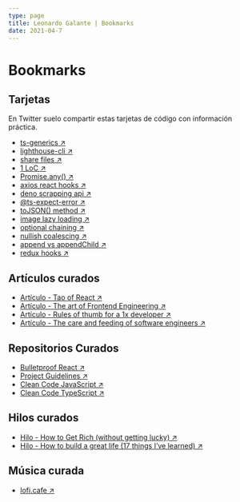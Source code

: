 ```yaml
---
type: page
title: Leonardo Galante | Bookmarks
date: 2021-04-7
---
```


# Bookmarks

## Tarjetas

En Twitter suelo compartir estas tarjetas de código con información práctica.

- [ts-generics ↗ ](https://twitter.com/lndgalante/status/1415396210836443136)
- [lighthouse-cli ↗ ](https://twitter.com/lndgalante/status/1399372005921767424)
- [share files ↗ ](https://twitter.com/lndgalante/status/1397576166538686466)
- [1 LoC ↗ ](https://twitter.com/lndgalante/status/1391782613585596416)
- [Promise.any() ↗ ](https://twitter.com/lndgalante/status/1386713959110168581)
- [axios react hooks ↗ ](https://twitter.com/lndgalante/status/1385266626149421056)
- [deno scrapping api ↗ ](https://twitter.com/lndgalante/status/1380555475075411973)
- [@ts-expect-error ↗ ](https://twitter.com/lndgalante/status/1377972650992107520)
- [toJSON() method ↗ ](https://twitter.com/lndgalante/status/1375473023894102018)
- [image lazy loading ↗ ](https://twitter.com/lndgalante/status/1370039387069759491)
- [optional chaining ↗ ](https://twitter.com/lndgalante/status/1367864046888902659)
- [nullish coalescing ↗ ](https://twitter.com/lndgalante/status/1367138430640156683)
- [append vs appendChild ↗ ](https://twitter.com/lndgalante/status/1365349762522902530)
- [redux hooks ↗ ](https://twitter.com/lndgalante/status/1365055894875222016)

## Artículos curados

- [Artículo - Tao of React ↗ ](https://alexkondov.com/tao-of-react)
- [Artículo - The art of Frontend Engineering ↗ ](https://www.narative.co/articles/the-art-of-frontend-engineering)
- [Artículo - Rules of thumb for a 1x developer ↗ ](https://muldoon.cloud/programming/2020/04/17/programming-rules-thumb.html)
- [Artículo - The care and feeding of software engineers ↗ ](https://humanwhocodes.com/blog/2012/06/12/the-care-and-feeding-of-software-engineers-or-why-engineers-are-grumpy)

## Repositorios Curados

- [Bulletproof React ↗ ](https://github.com/alan2207/bulletproof-react)
- [Project Guidelines ↗ ](https://github.com/elsewhencode/project-guidelines)
- [Clean Code JavaScript ↗ ](https://github.com/ryanmcdermott/clean-code-javascript)
- [Clean Code TypeScript ↗ ](https://github.com/labs42io/clean-code-typescript)

## Hilos curados

- [Hilo - How to Get Rich (without getting lucky) ↗ ](https://twitter.com/naval/status/1002103360646823936)
- [Hilo - How to build a great life (17 things I’ve learned) ↗ ](https://twitter.com/Camp4/status/1402689150353129472)

## Música curada

- [lofi.cafe ↗ ](https://lofi.cafe)
